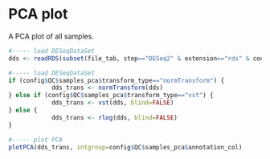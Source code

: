 # PCA plot

A PCA plot of all samples.

```r
#----- load DESeqDataSet
dds <- readRDS(subset(file_tab, step=="DESeq2" & extension=="rds" & contrast=="all")$filename)

#----- load DESeqDataSet
if (config$QC$samples_pca$transform_type=="normTransform") {
			dds_trans <- normTransform(dds) 
} else if (config$QC$samples_pca$transform_type=="vst") {
			dds_trans <- vst(dds, blind=FALSE) 
} else { 
			dds_trans <- rlog(dds, blind=FALSE)
}

#----- plot PCA
plotPCA(dds_trans, intgroup=config$QC$samples_pca$annotation_col)
```

